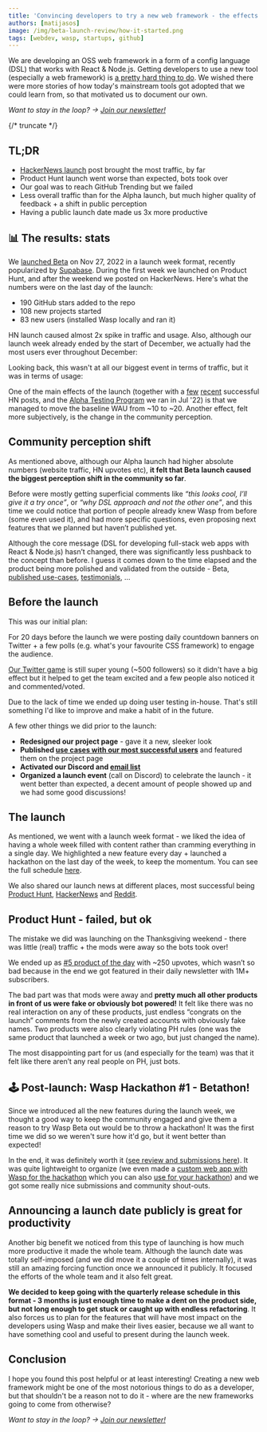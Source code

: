 ```yaml
---
title: 'Convincing developers to try a new web framework - the effects of launching beta'
authors: [matijasos]
image: /img/beta-launch-review/how-it-started.png
tags: [webdev, wasp, startups, github]
---
```




<ImgWithCaption alt="Alpha feedback" source="img/beta-launch-review/how-it-started.png" />

We are developing an OSS web framework in a form of a config language (DSL) that works with React & Node.js. Getting developers to use a new tool (especially a web framework) is [a pretty hard thing to do](/blog/2022/09/29/journey-to-1000-gh-stars). We wished there were more stories of how today's mainstream tools got adopted that we could learn from, so that motivated us to document our own.

_Want to stay in the loop? → [Join our newsletter!](#newsletter-input)_

{/* truncate */}

## TL;DR

- [HackerNews launch](https://news.ycombinator.com/item?id=33910997) post brought the most traffic, by far
- Product Hunt launch went worse than expected, bots took over
- Our goal was to reach GitHub Trending but we failed
- Less overall traffic than for the Alpha launch, but much higher quality of feedback + a shift in public perception
- Having a public launch date made us 3x more productive

## 📊 The results: stats

We [launched Beta](/blog/2022/11/29/wasp-beta) on Nov 27, 2022 in a launch week format, recently popularized by [Supabase](https://supabase.com/blog/supabase-how-we-launch). During the first week we launched on Product Hunt, and after the weekend we posted on HackerNews. Here's what the numbers were on the last day of the launch:

- 190 GitHub stars added to the repo
- 108 new projects started
- 83 new users (installed Wasp locally and ran it)

<ImgWithCaption alt="Web visitors during beta launch week" source="img/beta-launch-review/launch-week-visitors.png" />

HN launch caused almost 2x spike in traffic and usage. Also, although our launch week already ended by the start of December, we actually had the most users ever throughout December:

<ImgWithCaption alt="WAU displayed monthly" source="img/beta-launch-review/wau-monthly.png" />

Looking back, this wasn't at all our biggest event in terms of traffic, but it was in terms of usage:

<ImgWithCaption alt="All time stats" source="img/beta-launch-review/all-time-stats.png" />

One of the main effects of the launch (together with a [few](https://news.ycombinator.com/item?id=32098144) [recent](https://news.ycombinator.com/item?id=32566123) successful HN posts, and the [Alpha Testing Program](/blog/2022/11/16/alpha-testing-program-post-mortem) we ran in Jul '22) is that we managed to move the baseline WAU from ~10 to ~20. Another effect, felt more subjectively, is the change in the community perception.

## Community perception shift

As mentioned above, although our Alpha launch had higher absolute numbers (website traffic, HN upvotes etc), **it felt that Beta launch caused the biggest perception shift in the community so far**.

Before were mostly getting superficial comments like _“this looks cool, I’ll give it a try once”_, or _“why DSL approach and not the other one”_, and this time we could notice that portion of people already knew Wasp from before (some even used it), and had more specific questions, even proposing next features that we planned but haven’t published yet.

<ImgWithCaption alt="Beta feedback" source="img/beta-launch-review/beta-feedback.png" />

Although the core message (DSL for developing full-stack web apps with React & Node.js) hasn’t changed, there was significantly less pushback to the concept than before. I guess it comes down to the time elapsed and the product being more polished and validated from the outside - Beta, [published use-cases](/#showcases), [testimonials](/#testimonials), …

## Before the launch

This was our initial plan:

<ImgWithCaption alt="Launch timeline" source="img/beta-launch-review/launch-timeline.png" />

For 20 days before the launch we were posting daily countdown banners on Twitter + a few polls (e.g. what's your favourite CSS framework) to engage the audience.

<ImgWithCaption alt="Examples of pre-launch tweets" source="img/beta-launch-review/prelaunch-tweets.png" />

[Our Twitter game](https://twitter.com/WaspLang) is still super young (~500 followers) so it didn't have a big effect but it helped to get the team excited and a few people also noticed it and commented/voted.

Due to the lack of time we ended up doing user testing in-house. That's still something I'd like to improve and make a habit of in the future.

A few other things we did prior to the launch:

- **Redesigned our project page** - gave it a new, sleeker look
- **Published [use cases with our most successful users](/#showcases)** and featured them on the project page
- **Activated our Discord and [email list](https://us4.campaign-archive.com/?u=8139c7de74df98aa17054b235\&id=1195fce664)**
- **Organized a launch event** (call on Discord) to celebrate the launch - it went better than expected, a decent amount of people showed up and we had some good discussions!

## The launch

As mentioned, we went with a launch week format - we liked the idea of having a whole week filled with content rather than cramming everything in a single day. We highlighted a new feature every day + launched a hackathon on the last day of the week, to keep the momentum. You can see the full schedule [here](/blog/2022/11/26/wasp-beta-launch-week).

<ImgWithCaption alt="Launch week schedule" source="img/beta-launch-review/launch-schedule.png" />

We also shared our launch news at different places, most successful being [Product Hunt](https://www.producthunt.com/products/wasp-lang-alpha#wasp-lang-beta), [HackerNews](https://news.ycombinator.com/item?id=33910997) and [Reddit](https://www.reddit.com/r/javascript/comments/z7xo9t/wasp_dsl_framework_for_building_fullstack_js/).

## Product Hunt - failed, but ok

The mistake we did was launching on the Thanksgiving weekend - there was little (real) traffic + the mods were away so the bots took over!

We ended up as [#5 product of the day](https://www.producthunt.com/products/wasp-lang-alpha#wasp-lang-beta) with ~250 upvotes, which wasn’t so bad because in the end we got featured in their daily newsletter with 1M+ subscribers.

The bad part was that mods were away and **pretty much all other products in front of us were fake or obviously bot powered!** It felt like there was no real interaction on any of these products, just endless “congrats on the launch” comments from the newly created accounts with obviously fake names. Two products were also clearly violating PH rules (one was the same product that launched a week or two ago, but just changed the name).

The most disappointing part for us (and especially for the team) was that it felt like there aren’t any real people on PH, just bots.

## 🕹 Post-launch: Wasp Hackathon #1 - Betathon!

Since we introduced all the new features during the launch week, we thought a good way to keep the community engaged and give them a reason to try Wasp Beta out would be to throw a hackathon! It was the first time we did so we weren't sure how it'd go, but it went better than expected!

<ImgWithCaption alt="Tweet about Betathon - our #1 hackathon!" source="img/beta-launch-review/hackathon-tweet.png" />

In the end, it was definitely worth it ([see review and submissions here](https://wasp.sh/blog/2023/01/11/betathon-review)). It was quite lightweight to organize (we even made a [custom web app with Wasp for the hackathon](https://betathon.wasp.sh/) which you can also [use for your hackathon](https://github.com/vincanger/wasp-betathon)) and we got some really nice submissions and community shout-outs.

## Announcing a launch date publicly is great for productivity

Another big benefit we noticed from this type of launching is how much more productive it made the whole team. Although the launch date was totally self-imposed (and we did move it a couple of times internally), it was still an amazing forcing function once we announced it publicly. It focused the efforts of the whole team and it also felt great.

**We decided to keep going with the quarterly release schedule in this format - 3 months is just enough time to make a dent on the product side, but not long enough to get stuck or caught up with endless refactoring**. It also forces us to plan for the features that will have most impact on the developers using Wasp and make their lives easier, because we all want to have something cool and useful to present during the launch week.

## Conclusion

I hope you found this post helpful or at least interesting! Creating a new web framework might be one of the most notorious things to do as a developer, but that shouldn't be a reason not to do it - where are the new frameworks going to come from otherwise?

_Want to stay in the loop? → [Join our newsletter!](#newsletter-input)_
